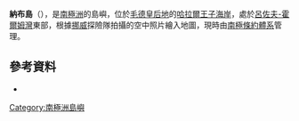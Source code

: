 {{coord|69|16|S|39|35|E|display=title}}

'''納布島'''（{{lang-nn|Nabbøya}}），是[[南極洲|南極洲]]的島嶼，位於[[毛德皇后地|毛德皇后地]]的[[哈拉爾王子海岸|哈拉爾王子海岸]]，處於[[呂佐夫-霍爾姆灣|呂佐夫-霍爾姆灣]]東部，根據[[挪威|挪威]]探險隊拍攝的空中照片繪入地圖，現時由[[南極條約體系|南極條約體系]]管理。

==參考資料==
*{{usgs-gazetteer}}

{{Antarctica-geo-stub}}
[[Category:南極洲島嶼|Category:南極洲島嶼]]